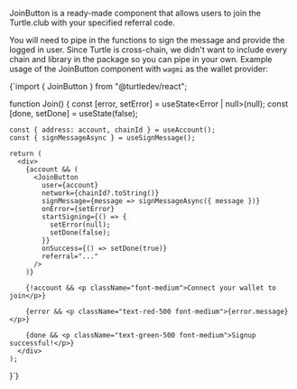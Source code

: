 

<Hazard className="mt-8">
  <Join />
</Hazard>

JoinButton is a ready-made component that allows users to join the Turtle.club with your specified referral code.

You will need to pipe in the functions to sign the message and provide the logged in user. Since Turtle is cross-chain, we didn't want to include every chain and library in the package so you can pipe in your own.
Example usage of the JoinButton component with `wagmi` as the wallet provider:

<Codeblock filename="Join.tsx" language="tsx">
{`import { JoinButton } from "@turtledev/react";

function Join() {
    const [error, setError] = useState<Error | null>(null);
    const [done, setDone] = useState(false);

    const { address: account, chainId } = useAccount();
    const { signMessageAsync } = useSignMessage();

    return (
      <div>
        {account && (
          <JoinButton
            user={account}
            network={chainId?.toString()}
            signMessage={message => signMessageAsync({ message })}
            onError={setError}
            startSigning={() => {
              setError(null);
              setDone(false);
            }}
            onSuccess={() => setDone(true)}
            referral="..."
          />
        )}

        {!account && <p className="font-medium">Connect your wallet to join</p>}

        {error && <p className="text-red-500 font-medium">{error.message}</p>}

        {done && <p className="text-green-500 font-medium">Signup successful!</p>}
      </div>
    );
}`}
</Codeblock>
